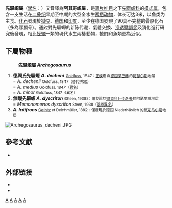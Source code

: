 {{NoteTA
|1=zh-hans:米; zh-hant:米; zh-tw:公尺;
|2=zh-hans:通过; zh-hant:通過; zh-tw:透過;
}}
{{Automatic taxobox
| name = 先驅螈屬
| fossil_range = {{geological range|298.9|268|ref={{r|FW1}}}}[[二叠纪|二叠纪]]早期至中期
| image = ArchegosaurusDB3.jpg
| image_upright = 1.15
| image_caption = 德興氏先驅螈的復原圖
| taxon = Archegosaurus
| authority = [[格奥尔格·奥古斯特·戈德弗斯|Goldfuss]], 1847{{r|FW1}}
| type_species = †'''德興氏先驅螈 ''A. decheni'''''
| type_species_authority = Goldfuss, 1847
| subdivision_ranks = 其他種
| subdivision = <center>見正文</center>
| synonyms_ref = {{r|FW1}}
| synonyms =
* ''Memonomenos'' <small>Steen, 1938</small>
}}

'''先驅螈屬'''（[[學名|學名]]：{{lang|la|''Archegosaurus''}}）又音譯為'''阿其哥螈屬'''，是[[离片椎目|离片椎目]]之下[[先驱螈科|先驱螈科]]的[[模式属|模式属]]，包含一支生活在[[二叠纪|二叠纪]]早期至中期的大型全水生[[两栖动物|两栖动物]]，体长可达3米，以鱼类为主食。[[化石|化石]]發現於[[捷克|捷克]]、[[德国|德国]]和[[印度|印度]]{{r|FW1}}，至少在德国發現了90具不完整的骨骼化石（多為頭顱骨）。通过對先驅螈的新陈代谢、氣體交換、[[滲透壓調節|滲透壓調節]]及消化進行研究後發現，相比[[蝾螈|蝾螈]]一類的現代水生兩棲動物，牠們和魚類更為近似{{r|Witzmann et al, 2017}}。

==下屬物種==
: '''先驅螈屬 ''Archegosaurus'''''
# '''德興氏先驅螈 ''A. decheni''''' <small>[[格奥尔格·奥古斯特·戈德弗斯|Goldfuss]], 1847：[[正模|正模]]產自[[德国|德国]][[莱巴赫|莱巴赫]]的[[阿瑟尔期|阿瑟尔期]]地层{{r|FW2}}</small><br>= ''A. dechenii'' <small>Goldfuss, 1847（替代拼寫）</small><br>= ''A. medius'' <small>Goldfuss, 1847（[[異名|異名]]）</small><br>= ''A. minor'' <small>Goldfuss, 1847（異名）</small>
# '''無蹤先驅螈 ''A. dyscriton''''' <small>(Steen, 1938)：僅發現於[[捷克|捷克]][[科什佳洛夫|科什佳洛夫]]的阿瑟尔期地层{{r|FW3}}</small><br>= ''Memonomenos dyscriton'' <small>Steen, 1938（[[基原異名|基原異名]]）</small>
# '''''A. latifrons''''' <small>[[Hanns_Bruno_Geinitz|Geinitz]] et Deichmüller, 1882：僅發現於德国 Niederhäslich 的[[萨克马尔期|萨克马尔期]]地层{{r|FW4}}</small>
[[File:Archegosaurus_decheni.JPG|thumb]]{{clear left}}

==參考文獻==
{{Reflist|refs=
<ref name="FW1">{{Fossilworks |id=37058 |title=''Archegosaurus'' |access-date=2021-10-15}}</ref>

<ref name="FW2">{{Fossilworks |id=255841 |title=''Archegosaurus decheni'' |access-date=2021-10-15}}</ref>

<ref name="FW3">{{Fossilworks |id=345867 |title=''Archegosaurus dyscriton'' |access-date=2021-10-15}}</ref>

<ref name="FW4">{{Fossilworks |id=358771 |title=''Archegosaurus latifrons'' |access-date=2021-10-15}}</ref>

<ref name="Witzmann et al, 2017">{{cite journal |author1=Witzmann, Florian |author2=Brainerd, Elizabeth |year=2017 |title=Modeling the physiology of the aquatic temnospondyl Archegosaurus decheni from the early Permian of Germany |journal=''{{le|化石記錄 (期刊)|Fossil Record|Fossil Record}}'' |volume=20 |issue=2 |pages=105–127 |doi=10.5194/fr-20-105-2017}}</ref>
}}
{{refbegin}}
* {{cite journal |author1=Witzmann, Florian |author2=Scholz, Henning |year=2006 |title=Morphometric study of allometric skull growth in the temnospondyl ''Archegosaurus decheni'' from the Permian/Carboniferous of Germany |url=https://archive.is/1joyw |journal=''{{le|Geobios}}'' |volume=40 |issue=4 |pages=541–554 |doi=10.1016/j.geobios.2006.07.001}}
{{refend}}

==外部链接==
* {{Commons category-inline|Archegosaurus|先驅螈屬}}
* {{Wikispecies-inline|Archegosaurus|先驅螈屬}}

{{離片椎目|L.}}
{{Taxonbar|from1=Q748733|from2=Q20717055}}
{{Portal bar|灭绝与濒危物种|兩棲爬行動物|動物|生物学}}

[[Category:离片椎目|A]]
[[Category:格奥尔格·奥古斯特·戈德弗斯命名的生物分类|A]]
[[Category:1847年描述的分類群|A]]
[[Category:二疊紀動物|A]]
[[Category:歐洲兩棲動物|A]]